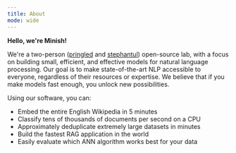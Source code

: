 ```yaml
---
title: About
mode: wide
---
```


**Hello, we're Minish!**

We're a two-person ([pringled](https://github.com/Pringled) and [stephantul](https://github.com/stephantul)) open-source lab, with a 
focus on building small, efficient, and effective models for natural language processing. Our goal is to make state-of-the-art NLP accessible to everyone, regardless of their resources or expertise.
  We believe that if you make models fast enough, you unlock new possibilities.

Using our software, you can:
* Embed the entire English Wikipedia in 5 minutes
* Classify tens of thousands of documents per second on a CPU
* Approximately deduplicate extremely large datasets in minutes
* Build the fastest RAG application in the world
* Easily evaluate which ANN algorithm works best for your data

